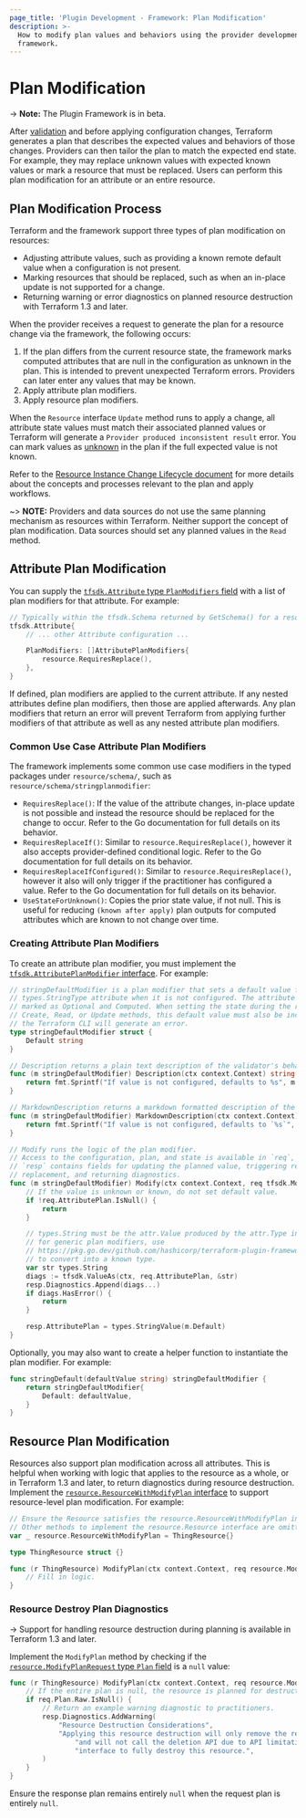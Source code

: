```yaml
---
page_title: 'Plugin Development - Framework: Plan Modification'
description: >-
  How to modify plan values and behaviors using the provider development
  framework.
---
```


# Plan Modification

-> **Note:** The Plugin Framework is in beta.

After [validation](/plugin/framework/validation) and before applying configuration changes, Terraform generates a plan that describes the expected values and behaviors of those changes. Providers can then tailor the plan to match the expected end state. For example, they may replace unknown values with expected known values or mark a resource that must be replaced. Users can perform this plan modification for an attribute or an entire resource.

## Plan Modification Process

Terraform and the framework support three types of plan modification on resources:

- Adjusting attribute values, such as providing a known remote default value when a configuration is not present.
- Marking resources that should be replaced, such as when an in-place update is not supported for a change.
- Returning warning or error diagnostics on planned resource destruction with Terraform 1.3 and later.

When the provider receives a request to generate the plan for a resource change via the framework, the following occurs:

1. If the plan differs from the current resource state, the framework marks computed attributes that are null in the configuration as unknown in the plan. This is intended to prevent unexpected Terraform errors. Providers can later enter any values that may be known.
1. Apply attribute plan modifiers.
1. Apply resource plan modifiers.

When the `Resource` interface `Update` method runs to apply a change, all attribute state values must match their associated planned values or Terraform will generate a `Provider produced inconsistent result` error. You can mark values as [unknown](/plugin/framework/types#unknown) in the plan if the full expected value is not known.

Refer to the [Resource Instance Change Lifecycle document](https://github.com/hashicorp/terraform/blob/main/docs/resource-instance-change-lifecycle.md) for more details about the concepts and processes relevant to the plan and apply workflows.

~> **NOTE:** Providers and data sources do not use the same planning mechanism as resources within Terraform. Neither support the concept of plan modification. Data sources should set any planned values in the `Read` method.

## Attribute Plan Modification

You can supply the [`tfsdk.Attribute` type `PlanModifiers` field](https://pkg.go.dev/github.com/hashicorp/terraform-plugin-framework/tfsdk#Attribute.PlanModifiers) with a list of plan modifiers for that attribute. For example:

```go
// Typically within the tfsdk.Schema returned by GetSchema() for a resource.
tfsdk.Attribute{
    // ... other Attribute configuration ...

    PlanModifiers: []AttributePlanModifiers{
        resource.RequiresReplace(),
    },
}
```

If defined, plan modifiers are applied to the current attribute. If any nested attributes define plan modifiers, then those are applied afterwards. Any plan modifiers that return an error will prevent Terraform from applying further modifiers of that attribute as well as any nested attribute plan modifiers.

### Common Use Case Attribute Plan Modifiers

The framework implements some common use case modifiers in the typed packages under `resource/schema/`, such as `resource/schema/stringplanmodifier`:

- `RequiresReplace()`: If the value of the attribute changes, in-place update is not possible and instead the resource should be replaced for the change to occur. Refer to the Go documentation for full details on its behavior.
- `RequiresReplaceIf()`: Similar to `resource.RequiresReplace()`, however it also accepts provider-defined conditional logic. Refer to the Go documentation for full details on its behavior.
- `RequiresReplaceIfConfigured()`: Similar to `resource.RequiresReplace()`, however it also will only trigger if the practitioner has configured a value. Refer to the Go documentation for full details on its behavior.
- `UseStateForUnknown()`: Copies the prior state value, if not null. This is useful for reducing `(known after apply)` plan outputs for computed attributes which are known to not change over time.

### Creating Attribute Plan Modifiers

To create an attribute plan modifier, you must implement the [`tfsdk.AttributePlanModifier` interface](https://pkg.go.dev/github.com/hashicorp/terraform-plugin-framework/tfsdk#AttributePlanModifier). For example:

```go
// stringDefaultModifier is a plan modifier that sets a default value for a
// types.StringType attribute when it is not configured. The attribute must be
// marked as Optional and Computed. When setting the state during the resource
// Create, Read, or Update methods, this default value must also be included or
// the Terraform CLI will generate an error.
type stringDefaultModifier struct {
    Default string
}

// Description returns a plain text description of the validator's behavior, suitable for a practitioner to understand its impact.
func (m stringDefaultModifier) Description(ctx context.Context) string {
    return fmt.Sprintf("If value is not configured, defaults to %s", m.Default)
}

// MarkdownDescription returns a markdown formatted description of the validator's behavior, suitable for a practitioner to understand its impact.
func (m stringDefaultModifier) MarkdownDescription(ctx context.Context) string {
    return fmt.Sprintf("If value is not configured, defaults to `%s`", m.Default)
}

// Modify runs the logic of the plan modifier.
// Access to the configuration, plan, and state is available in `req`, while
// `resp` contains fields for updating the planned value, triggering resource
// replacement, and returning diagnostics.
func (m stringDefaultModifier) Modify(ctx context.Context, req tfsdk.ModifyAttributePlanRequest, resp *tfsdk.ModifyAttributePlanResponse) {
    // If the value is unknown or known, do not set default value.
    if !req.AttributePlan.IsNull() {
        return
    }

    // types.String must be the attr.Value produced by the attr.Type in the schema for this attribute
    // for generic plan modifiers, use
    // https://pkg.go.dev/github.com/hashicorp/terraform-plugin-framework/tfsdk#ConvertValue
    // to convert into a known type.
    var str types.String
    diags := tfsdk.ValueAs(ctx, req.AttributePlan, &str)
    resp.Diagnostics.Append(diags...)
    if diags.HasError() {
        return
    }

    resp.AttributePlan = types.StringValue(m.Default)
}
```

Optionally, you may also want to create a helper function to instantiate the plan modifier. For example:

```go
func stringDefault(defaultValue string) stringDefaultModifier {
    return stringDefaultModifier{
        Default: defaultValue,
    }
}
```

## Resource Plan Modification

Resources also support plan modification across all attributes. This is helpful when working with logic that applies to the resource as a whole, or in Terraform 1.3 and later, to return diagnostics during resource destruction. Implement the [`resource.ResourceWithModifyPlan` interface](https://pkg.go.dev/github.com/hashicorp/terraform-plugin-framework/resource#ResourceWithModifyPlan) to support resource-level plan modification. For example:

```go
// Ensure the Resource satisfies the resource.ResourceWithModifyPlan interface.
// Other methods to implement the resource.Resource interface are omitted for brevity
var _ resource.ResourceWithModifyPlan = ThingResource{}

type ThingResource struct {}

func (r ThingResource) ModifyPlan(ctx context.Context, req resource.ModifyPlanRequest, resp *resource.ModifyPlanResponse) {
    // Fill in logic.
}
```

### Resource Destroy Plan Diagnostics

-> Support for handling resource destruction during planning is available in Terraform 1.3 and later.

Implement the `ModifyPlan` method by checking if the [`resource.ModifyPlanRequest` type `Plan` field](https://pkg.go.dev/github.com/hashicorp/terraform-plugin-framework/resource#ModifyPlanRequest.Plan) is a `null` value:

```go
func (r ThingResource) ModifyPlan(ctx context.Context, req resource.ModifyPlanRequest, resp *resource.ModifyPlanResponse) {
    // If the entire plan is null, the resource is planned for destruction.
    if req.Plan.Raw.IsNull() {
        // Return an example warning diagnostic to practitioners.
        resp.Diagnostics.AddWarning(
            "Resource Destruction Considerations",
            "Applying this resource destruction will only remove the resource from the Terraform state "+
                "and will not call the deletion API due to API limitations. Manually use the web "+
                "interface to fully destroy this resource.",
        )
    }
}
```

Ensure the response plan remains entirely `null` when the request plan is entirely `null`.
